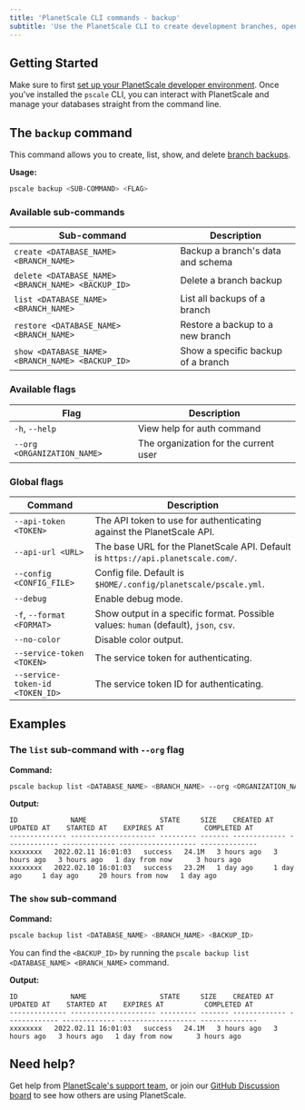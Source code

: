 ```yaml
---
title: 'PlanetScale CLI commands - backup'
subtitle: 'Use the PlanetScale CLI to create development branches, open deploy requests, and make non-blocking schema changes directly from your terminal.'
---
```


## Getting Started

Make sure to first [set up your PlanetScale developer environment](/concepts/planetscale-environment-setup). Once you've installed the `pscale` CLI, you can interact with PlanetScale and manage your databases straight from the command line.

## The `backup` command

This command allows you to create, list, show, and delete [branch backups](/concepts/back-up-and-restore).

**Usage:**

```bash
pscale backup <SUB-COMMAND> <FLAG>
```

### Available sub-commands

| **Sub-command** | **Description**        |
| -------- | --------------------------------------- |
| `create <DATABASE_NAME> <BRANCH_NAME>` | Backup a branch's data and schema |
| `delete <DATABASE_NAME> <BRANCH_NAME> <BACKUP_ID>` | Delete a branch backup |
| `list <DATABASE_NAME> <BRANCH_NAME>`   | List all backups of a branch |
| `restore <DATABASE_NAME> <BRANCH_NAME>`| Restore a backup to a new branch |
| `show <DATABASE_NAME> <BRANCH_NAME> <BACKUP_ID>`   | Show a specific backup of a branch |

### Available flags

| **Flag** | **Description**        |
| -------- | --------------------------------------- |
| `-h`, `--help` | View help for auth command |
| `--org <ORGANIZATION_NAME>` | The organization for the current user |

### Global flags

| **Command** | **Description**        |
| -------- | --------------------------------------- |
| `--api-token <TOKEN>` | The API token to use for authenticating against the PlanetScale API. |
| `--api-url <URL>` | The base URL for the PlanetScale API. Default is `https://api.planetscale.com/`. |
| `--config <CONFIG_FILE>` | Config file. Default is `$HOME/.config/planetscale/pscale.yml`. |
| `--debug` | Enable debug mode. |
| `-f`, `--format <FORMAT>` | Show output in a specific format. Possible values: `human` (default), `json`, `csv`. |
| `--no-color` | Disable color output. |
| `--service-token <TOKEN>` | The service token for authenticating. |
| `--service-token-id <TOKEN_ID>` | The service token ID for authenticating. |

## Examples

### The `list` sub-command with `--org` flag

**Command:**

```bash
pscale backup list <DATABASE_NAME> <BRANCH_NAME> --org <ORGANIZATION_NAME>
```

**Output:**

```
ID             NAME                  STATE     SIZE    CREATED AT    UPDATED AT    STARTED AT    EXPIRES AT          COMPLETED AT
-------------- --------------------- --------- ------- ------------- ------------- ------------- ------------------- --------------
xxxxxxxx   2022.02.11 16:01:03   success   24.1M   3 hours ago   3 hours ago   3 hours ago   1 day from now      3 hours ago
xxxxxxxx   2022.02.10 16:01:03   success   23.2M   1 day ago     1 day ago     1 day ago     20 hours from now   1 day ago
```

### The `show` sub-command

**Command:**

```bash
pscale backup list <DATABASE_NAME> <BRANCH_NAME> <BACKUP_ID>
```

You can find the `<BACKUP_ID>` by running the `pscale backup list <DATABASE_NAME> <BRANCH_NAME>` command.

**Output:**

```
ID             NAME                  STATE     SIZE    CREATED AT    UPDATED AT    STARTED AT    EXPIRES AT          COMPLETED AT
-------------- --------------------- --------- ------- ------------- ------------- ------------- ------------------- --------------
xxxxxxxx   2022.02.11 16:01:03   success   24.1M   3 hours ago   3 hours ago   3 hours ago   1 day from now      3 hours ago
```

## Need help?

Get help from [PlanetScale's support team](https://www.planetscale.com/support), or join our [GitHub Discussion board](https://github.com/planetscale/beta/discussions) to see how others are using PlanetScale.

